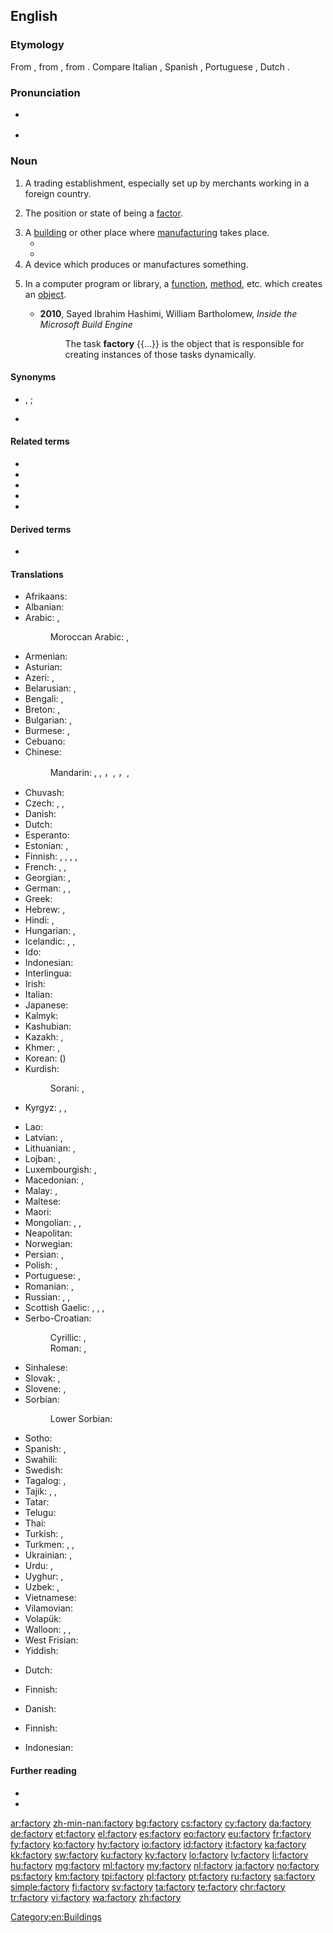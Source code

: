 ==English==

===Etymology===
{{PIE root|en|dʰeh₁}}
From {{etyl|frm|en}} {{m|frm|factorie}}, from {{etyl|ML.|en}} {{m|la|factoria}}, from {{etyl|la|en}} {{m|la|factor}}. Compare Italian {{m|it|fattoria}}, Spanish {{m|es|factoría}}, Portuguese {{m|pt|feitoria}}, Dutch {{m|nl|factorij}}.

===Pronunciation===
* {{a|RP}} {{IPA|/ˈfæktəɹi/|lang=en}}
* {{audio|En-uk-factory.ogg|Audio (UK)|lang=en}}

===Noun===
{{en-noun|factories}}

# {{lb|en|obsolete}} A trading establishment, especially set up by merchants working in a foreign country.
# {{lb|en|now|_|rare}} The position or state of being a [[factor]].
# A [[building]] or other place where [[manufacture|manufacturing]] takes place.
#* {{quote-book|year=1918|author={{w|W. B. Maxwell}}|chapter=7
|title=[http://openlibrary.org/works/OL1097634W The Mirror and the Lamp]
|passage=[…] St. Bede's at this period of its history was perhaps the poorest and most miserable parish in the East End of London. Close-packed, crushed by the buttressed height of the railway viaduct, rendered airless by huge walls of '''factories''', it at once banished lively interest from a stranger's mind and left only a dull oppression of the spirit.}}
#* {{quote-book|year=1963|author={{w|Margery Allingham}}|title={{w|The China Governess}}
|chapter=7|url=http://openlibrary.org/works/OL2004261W
|passage=The highway to the East Coast which ran through the borough of Ebbfield had always been a main road and even now, despite the vast garages, the pylons and the gaily painted '''factory''' glasshouses which had sprung up beside it, there still remained an occasional trace of past cultures.}}
# A device which produces or manufactures something.
# {{lb|en|programming}} In a computer program or library, a [[function]], [[method]], etc. which creates an [[object]].
#* '''2010''', Sayed Ibrahim Hashimi, William Bartholomew, ''Inside the Microsoft Build Engine''
#*: The task '''factory''' {{...}} is the object that is responsible for creating instances of those tasks dynamically.

====Synonyms====
* {{sense|building(s) used for trading or storage of trade goods}} {{l|en|trading post}}, {{l|en|tradepost}}; {{l|en|fondaco}} {{qualifier|Italian contexts}}
* {{sense|building(s) used for manufacturing}} {{l|en|manufactory}}

====Related terms====
* {{l|en|fact}}
* {{l|en|faction}}
* {{l|en|factor}}
* {{l|en|factorial}}
* {{l|en|fashion}}

====Derived terms====
* {{l|en|factory reset}}

====Translations====
{{trans-top|manufacturing place}}
* Afrikaans: {{t|af|fabriek}}
* Albanian: {{t+|sq|fabrikë|f}}
* Arabic: {{t|ar|مَصْنَع|m}}, {{t|ar|مَعْمَل|m}}
*: Moroccan Arabic: {{t|ary|لُزين|m|tr=lŭzīn}}, {{t|ary|معمل|m|tr=məʿməl}}
* Armenian: {{t+|hy|գործարան}}
* Asturian: {{t|ast|fábrica|f}}
* Azeri: {{t|az|fabrika}}, {{t+|az|zavod}}
* Belarusian: {{t|be|фа́брыка|f}}, {{t|be|заво́д|m}}
* Bengali: {{t|bn|কারখানা|sc=Beng}}, {{t|bn|ফ্যাক্টরী|sc=Beng}}
* Breton: {{t+|br|labouradeg|f}}, {{t|br|greanti|m}}
* Bulgarian: {{t+|bg|фа́брика|f}}, {{t+|bg|заво́д|m}}
* Burmese: {{t|my|စက်ရုံ}}, {{t+|my|အလုပ်ရုံ}}
* Cebuano: {{t|ceb|planta}}
* Chinese:
*: Mandarin: {{t+|cmn|厰|sc=Hani}}, {{t+|cmn|廠|sc=Hani}}, {{t+|cmn|厂|tr=chǎng|sc=Hani}}，{{t+|cmn|工廠|sc=Hani}}, {{t+|cmn|工厂|tr=gōngchǎng|sc=Hani}}，{{t+|cmn|廠家|sc=Hani}}, {{t+|cmn|厂家|tr=chǎngjiā|sc=Hani}}
* Chuvash: {{t|cv|хапрӑк|alt=хапрăк}}
* Czech: {{t+|cs|továrna|f}}, {{t|cs|fabrika|f}}, {{t+|cs|závod|m}}
* Danish: {{t+|da|fabrik|c}}
* Dutch: {{t+|nl|fabriek|f}}
* Esperanto: {{t|eo|fabriko}}
* Estonian: {{t|et|tehas}}, {{t|et|vabrik}}
* Finnish: {{t+|fi|tehdas}}, {{t+|fi|laitos}}, {{t|fi|tehdaslaitos}}, {{t+|fi|tuotantolaitos}}, {{t+|fi|teollisuuslaitos}}
* French: {{t+|fr|usine|f}}, {{t+|fr|fabrique|f}}, {{t+|fr|manufacture|f}}
* Georgian: {{t|ka|ქარხანა|sc=Geor}}, {{t+|ka|ფაბრიკა|sc=Geor}}
* German: {{t+|de|Fabrik|f}}, {{t+|de|Manufaktur|f}}, {{t+|de|Werk|n}}
* Greek: {{t+|el|εργοστάσιο|n}}
* Hebrew: {{t+|he|מִפְעָל|tr=mif’ál|m}}, {{t|he|בֵּית חֲרֹשֶׁת|m|tr=béit-kharóshet|sc=Hebr}}
* Hindi: {{t|hi|कारख़ाना|m|sc=Deva}}, {{t|hi|फ़ैक्टरी|f|sc=Deva}}
* Hungarian: {{t+|hu|gyár}}, {{t+|hu|üzem}}
* Icelandic: {{t+|is|verksmiðja|f}}, {{t+|is|smiðja|f}}, {{t|is|fabrikka|f}} {{qualifier|rare}}
* Ido: {{t+|io|fabrikerio}}
* Indonesian: {{t+|id|pabrik}}
* Interlingua: {{t|ia|fabrica}}
* Irish: {{t|ga|mhonarcha}}
* Italian: {{t+|it|fabbrica|f}}
* Japanese: {{t+|ja|工場|tr=こうじょう, kōjō|sc=Jpan}}
* Kalmyk: {{t|xal|фабрик}}
* Kashubian: {{t|csb|fabrika|f}}
* Kazakh: {{t|kk|зауыт}}, {{t+|kk|фабрика}}
* Khmer: {{t+|km|រោងចក្រ}}, {{t+|km|កម្មន្តសាល}}
* Korean: {{t+|ko|공장|sc=Kore}} ({{t+|ko|工場|sc=Kore}})
* Kurdish:
*: Sorani: {{t|ku|کارگه‌|sc=ku-Arab}}, {{t+|ku|کارخانه‌|sc=ku-Arab}}
* Kyrgyz: {{t+|ky|фабрика}}, {{t+|ky|завод}}, {{t+|ky|зоот}}
{{trans-mid}}
* Lao: {{t+|lo|ໂຮງງານ}}
* Latvian: {{t|lv|rūpnīca|f}}, {{t|lv|fabrika|f}}
* Lithuanian: {{t|lt|gamykla|f}}, {{t+|lt|fabrikas|m}}
* Lojban: {{t|jbo|fanri}}, {{t|jbo|molki}}
* Luxembourgish: {{t+|lb|Fabréck|f}}, {{t|lb|Fabrik|f}}
* Macedonian: {{t|mk|фабрика|f}}, {{t|mk|погон|m}}
* Malay: {{t|ms|kilang}}, {{t|ms|pabrik}}
* Maltese: {{t|mt|fabbrika|f}}
* Maori: {{t|mi|wheketere}}
* Mongolian: {{t|mn|үйлдвэрийн газар}}, {{t+|mn|завод}}, {{t+|mn|үйлдвэр|sc=Cyrl}}
* Neapolitan: {{t|nap|fràveca|f}}
* Norwegian: {{t+|no|fabrikk|m}}
* Persian: {{t+|fa|کارخانه|tr=kârxâne}}, {{t|fa|فابریکه|tr=fâbrike|sc=fa-Arab}}
* Polish: {{t+|pl|fabryka|f}}, {{t+|pl|zakład|m}}
* Portuguese: {{t+|pt|fábrica|f}}, {{t+|pt|usina|f}}
* Romanian: {{t+|ro|fabrică|f}}, {{t+|ro|uzină|f}}
* Russian: {{t+|ru|фа́брика|f}}, {{t+|ru|заво́д|m}}, {{t+|ru|комбина́т|m}}
* Scottish Gaelic: {{t|gd|taigh-oibre|m}}, {{t|gd|taigh-gnìomhachais|m}}, {{t|gd|taigh-ceàirde|m}}, {{t|gd|taigh-tionnsgain|m}}
* Serbo-Croatian:
*: Cyrillic: {{t|sh|фабрика|f|sc=Cyrl}}, {{t|sh|творница|f|sc=Cyrl}}
*: Roman: {{t+|sh|fabrika|f}}, {{t+|sh|tvornica|f}}
* Sinhalese: {{t|si|පැක්ටරි}}
* Slovak: {{t|sk|továreň|f}}, {{t+|sk|fabrika|f}}
* Slovene: {{t+|sl|tovarna|f}}, {{t|sl|fabrika|f}}
* Sorbian:
*: Lower Sorbian: {{t|dsb|fabrika|f}}
* Sotho: {{t|st|faboriki}}
* Spanish: {{t+|es|fábrica|f}}, {{t+|es|planta|f}}
* Swahili: {{t+|sw|karakana}}
* Swedish: {{t+|sv|fabrik|c}}
* Tagalog: {{t|tl|pabrika}}, {{t|tl|pagawaan}}
* Tajik: {{t|tg|корхона}}, {{t|tg|завод|sc=Cyrl}}, {{t|tg|фабрика|sc=Cyrl}}
* Tatar: {{t|tt|фабрика}}
* Telugu: {{t|te|కర్మాగారం}}
* Thai: {{t+|th|โรงงาน|sc=Thai}}
* Turkish: {{t+|tr|fabrika}}, {{t+|tr|tesis}}
* Turkmen: {{t|tk|fabrika}}, {{t|tk|fabrik}}, {{t+|tk|zawod}}
* Ukrainian: {{t|uk|фа́брика|f}}, {{t+|uk|заво́д|m}}
* Urdu: {{t|ur|کارخانہ|m|tr=kārkhānā|sc=ur-Arab}}, {{t|ur|فیکٹری|f|tr=faikṭarī|sc=ur-Arab}}
* Uyghur: {{t|ug|فابرىكا}}, {{t|ug|زاۋۇت}}
* Uzbek: {{t+|uz|zavod}}, {{t+|uz|fabrika}}
* Vietnamese: {{t+|vi|nhà máy}}
* Vilamovian: {{t|wym|fabryk}}
* Volapük: {{t+|vo|fabrik}}
* Walloon: {{t+|wa|oujhene|f}}, {{t|wa|fabrike|f}}, {{t+|wa|ovroe|m}}
* West Frisian: {{t+|fy|fabryk|n}}
* Yiddish: {{t|yi|פֿאַבריק|f}}
{{trans-bottom}}

{{trans-top|producing device}}
* Dutch: {{t+|nl|fabriek|f}}
{{trans-mid}}
* Finnish: {{t+|fi|tehdas}}
{{trans-bottom}}

{{trans-top|colonial-era trading post operated by merchants in a foreign port}}
* Danish: {{t|da|faktori|n}}
{{trans-bottom}}

{{trans-top|in computing, a function or method that creates objects}}
* Finnish: {{t+|fi|tehdas}}
{{trans-mid}}
{{trans-bottom}}

{{checktrans-top}}
* Indonesian: {{t+check|id|pabrik}}
{{trans-bottom}}

====Further reading====
* {{R:Webster 1913}}
* {{R:Century 1911}}

[[Category:en:Buildings]]

[[ar:factory]]
[[zh-min-nan:factory]]
[[bg:factory]]
[[cs:factory]]
[[cy:factory]]
[[da:factory]]
[[de:factory]]
[[et:factory]]
[[el:factory]]
[[es:factory]]
[[eo:factory]]
[[eu:factory]]
[[fr:factory]]
[[fy:factory]]
[[ko:factory]]
[[hy:factory]]
[[io:factory]]
[[id:factory]]
[[it:factory]]
[[ka:factory]]
[[kk:factory]]
[[sw:factory]]
[[ku:factory]]
[[ky:factory]]
[[lo:factory]]
[[lv:factory]]
[[li:factory]]
[[hu:factory]]
[[mg:factory]]
[[ml:factory]]
[[my:factory]]
[[nl:factory]]
[[ja:factory]]
[[no:factory]]
[[ps:factory]]
[[km:factory]]
[[tpi:factory]]
[[pl:factory]]
[[pt:factory]]
[[ru:factory]]
[[sa:factory]]
[[simple:factory]]
[[fi:factory]]
[[sv:factory]]
[[ta:factory]]
[[te:factory]]
[[chr:factory]]
[[tr:factory]]
[[vi:factory]]
[[wa:factory]]
[[zh:factory]]